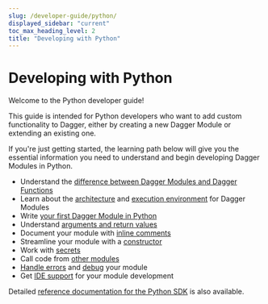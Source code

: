 ```yaml
---
slug: /developer-guide/python/
displayed_sidebar: "current"
toc_max_heading_level: 2
title: "Developing with Python"
---
```


# Developing with Python

Welcome to the Python developer guide!

This guide is intended for Python developers who want to add custom functionality to Dagger, either by creating a new Dagger Module or extending an existing one.

If you're just getting started, the learning path below will give you the essential information you need to understand and begin developing Dagger Modules in Python.

- Understand the [difference between Dagger Modules and Dagger Functions](../overview/382910-modules-vs-functions.mdx)
- Learn about the [architecture](../overview/482011-architecture.mdx) and [execution environment](../overview/942201-execution-environment.mdx) for Dagger Modules
- Write [your first Dagger Module in Python](./419481-first-module.mdx)
- Understand [arguments and return values](./753720-functions.mdx)
- Document your module with [inline comments](./640201-documentation.mdx)
- Streamline your module with a [constructor](./428321-constructor.mdx)
- Work with [secrets](./579291-secrets.mdx)
- Call code from [other modules](./172930-dependencies.mdx)
- [Handle errors](./582829-error-handling.mdx) and [debug](./924959-debugging.mdx) your module
- Get [IDE support](./742020-ide-integration.mdx) for your module development

Detailed [reference documentation for the Python SDK](https://dagger-io.readthedocs.org/) is also available.
